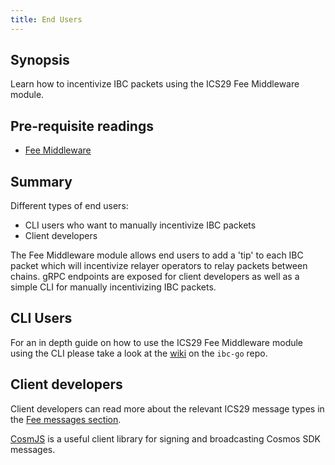 ```yaml
---
title: End Users
---
```


## Synopsis

Learn how to incentivize IBC packets using the ICS29 Fee Middleware module.

## Pre-requisite readings

- [Fee Middleware](/ibc/v5.4.x/middleware/ics29-fee/overview)

## Summary

Different types of end users:

- CLI users who want to manually incentivize IBC packets
- Client developers

The Fee Middleware module allows end users to add a 'tip' to each IBC packet which will incentivize relayer operators to relay packets between chains. gRPC endpoints are exposed for client developers as well as a simple CLI for manually incentivizing IBC packets.

## CLI Users

For an in depth guide on how to use the ICS29 Fee Middleware module using the CLI please take a look at the [wiki](https://github.com/cosmos/ibc-go/wiki/Fee-enabled-fungible-token-transfers#asynchronous-incentivization-of-a-fungible-token-transfer) on the `ibc-go` repo.

## Client developers

Client developers can read more about the relevant ICS29 message types in the [Fee messages section](/ibc/v5.4.x/middleware/ics29-fee/msgs).

[CosmJS](https://github.com/cosmos/cosmjs) is a useful client library for signing and broadcasting Cosmos SDK messages.
